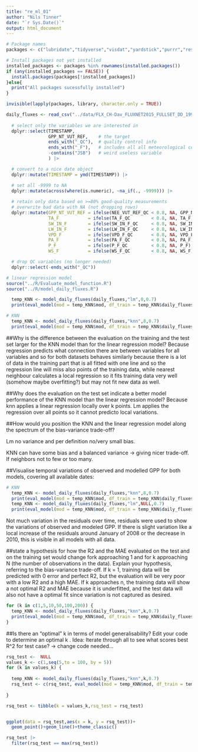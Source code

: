 ```yaml
---
title: "re_ml_01"
author: "Nils Tinner"
date: "`r Sys.Date()`"
output: html_document
---
```


```r
# Package names
packages <- c("lubridate","tidyverse","visdat","yardstick","purrr","reshape2","rsample","recipes","caret")

# Install packages not yet installed
installed_packages <- packages %in% rownames(installed.packages())
if (any(installed_packages == FALSE)) {
  install.packages(packages[!installed_packages])
}else{
  print("All packages sucessfully installed")
}

invisible(lapply(packages, library, character.only = TRUE))

daily_fluxes <- read_csv("../data/FLX_CH-Dav_FLUXNET2015_FULLSET_DD_1997-2014_1-3.csv") |>  
  
  # select only the variables we are interested in
  dplyr::select(TIMESTAMP,
                GPP_NT_VUT_REF,    # the target
                ends_with("_QC"),  # quality control info
                ends_with("_F"),   # includes all all meteorological covariates
                -contains("JSB")   # weird useless variable
                ) |>

  # convert to a nice date object
  dplyr::mutate(TIMESTAMP = ymd(TIMESTAMP)) |>

  # set all -9999 to NA
  dplyr::mutate(across(where(is.numeric), ~na_if(., -9999))) |> 
  
  # retain only data based on >=80% good-quality measurements
  # overwrite bad data with NA (not dropping rows)
  dplyr::mutate(GPP_NT_VUT_REF = ifelse(NEE_VUT_REF_QC < 0.8, NA, GPP_NT_VUT_REF),
                TA_F           = ifelse(TA_F_QC        < 0.8, NA, TA_F),
                SW_IN_F        = ifelse(SW_IN_F_QC     < 0.8, NA, SW_IN_F),
                LW_IN_F        = ifelse(LW_IN_F_QC     < 0.8, NA, LW_IN_F),
                VPD_F          = ifelse(VPD_F_QC       < 0.8, NA, VPD_F),
                PA_F           = ifelse(PA_F_QC        < 0.8, NA, PA_F),
                P_F            = ifelse(P_F_QC         < 0.8, NA, P_F),
                WS_F           = ifelse(WS_F_QC        < 0.8, NA, WS_F)) |> 

  # drop QC variables (no longer needed)
  dplyr::select(-ends_with("_QC"))

```





```r
# linear regression model
source("../R/Evaluate_model_function.R")
source("../R/model_daily_fluxes.R")

  temp_KNN <- model_daily_fluxes(daily_fluxes,"lm",0,0.7)
  print(eval_model(mod = temp_KNN$mod, df_train = temp_KNN$daily_fluxes_train, df_test = temp_KNN$daily_fluxes_test, out = "plot")) 


```


```R
# KNN
  temp_KNN <- model_daily_fluxes(daily_fluxes,"knn",8,0.7)
  print(eval_model(mod = temp_KNN$mod, df_train = temp_KNN$daily_fluxes_train, df_test = temp_KNN$daily_fluxes_test, out = "plot")) 

```

##Why is the difference between the evaluation on the training and the test set larger for the KNN model than for the linear regression model?
Because regression predicts what connection there are between variables for all variables and so for both datasets behaves similarly because there is a lot of data in the training part that is all fitted with one line and so the regression line will miss also points of the training data, while nearest neighbour calculates a local regression so it fits training data very well (somehow maybe overfitting?) but may not fit new data as well.

##Why does the evaluation on the test set indicate a better model performance of the KNN model than the linear regression model?
Because knn applies a linear regression locally over k points. Lm applies the regression over all points so it cannot predicto local variations.

##How would you position the KNN and the linear regression model along the spectrum of the bias-variance trade-off?

Lm no variance and per definition no/very small bias.

KNN can have some bias and a balanced variance -> giving nicer trade-off. If neighbors not to few or too many.


##Visualise temporal variations of observed and modelled GPP for both models, covering all available dates:
```R
# KNN
  temp_KNN <- model_daily_fluxes(daily_fluxes,"knn",8,0.7)
  print(eval_model(mod = temp_KNN$mod, df_train = temp_KNN$daily_fluxes_train, df_test = temp_KNN$daily_fluxes_test, out = "plot_all")) 
  temp_KNN <- model_daily_fluxes(daily_fluxes,"lm",NULL,0.7)
  print(eval_model(mod = temp_KNN$mod, df_train = temp_KNN$daily_fluxes_train, df_test = temp_KNN$daily_fluxes_test, out = "plot_all")) 
```
Not much variation in the residuals over time, residuals were used to show the variations of observed and modeled GPP. If there is slight variation like a local increase of the residuals around January of 2008 or the decrease in 2010, this is visible in all models with all data.

##state a hypothesis for how the R2 and the MAE evaluated on the test and on the training set would change fork approaching 1 and for k approaching N (the number of observations in the data). Explain your hypothesis, referring to the bias-variance trade-off.
If k = 1, training data will be predicted with 0 error and perfect R2, but the evaluation will be very poor with a low R2 and a high MAE.
If k approaches n, the training data will show a not optimal R2 and MAE because it is underfitted, and the test data will also not have a optimal fit since variation is not captured as desired.


```R

for (k in c(1,5,10,50,100,200)) {
  temp_KNN <- model_daily_fluxes(daily_fluxes,"knn",k,0.7)
  print(eval_model(mod = temp_KNN$mod, df_train = temp_KNN$daily_fluxes_train, df_test = temp_KNN$daily_fluxes_test, out = "plot")) 
}
```


##Is there an “optimal”  k in terms of model generalisability? Edit your code to determine an optimal k
 .
 Idea: Iterate through all to see what scores best R^2 for test case?
 -> change code needed...
 
 
```R
rsq_test <-  NULL
values_k <- c(1,seq(5,to = 100, by = 5))
for (k in values_k) {
  
  temp_KNN <- model_daily_fluxes(daily_fluxes,"knn",k,0.7)
  rsq_test <- c(rsq_test, eval_model(mod = temp_KNN$mod, df_train = temp_KNN$daily_fluxes_train, df_test = temp_KNN$daily_fluxes_test, out = "r.squared")$rsq_test)
  
}

rsq_test <- tibble(k = values_k,rsq_test = rsq_test)


ggplot(data = rsq_test,aes(x = k, y = rsq_test))+
  geom_point()+geom_line()+theme_classic()

rsq_test |>
  filter(rsq_test == max(rsq_test))
```